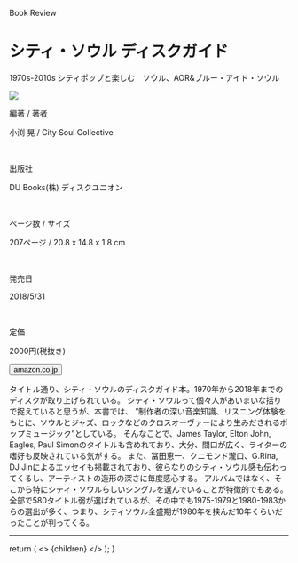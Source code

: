 
<Row >
  <Column colMd={"12"} colLg={"12"} noGutterMdLeft="">
      <p className="largeP">Book Review</p>
    <h1 className="h1-no-bottom-margin">
    シティ・ソウル ディスクガイド 
    </h1>
    <p className="largeP">1970s-2010s シティポップと楽しむ　ソウル、AOR&ブルー・アイド・ソウル </p>
  </Column>
</Row>

<Row>
<Column colMd={"3"} colLg={"4"} noGutterMdLeft="">

<a href="https://amzn.to/31zagoF"><img src="../../images/books/citysouldiskguide.jpg"/></a>

</Column>
<Column colMd={"4"} colLg={"8"} noGutterMdLeft="">
  <div>
    <p>編著 / 著者</p>
    <p className="largeP">
    小渕 晃 / City Soul Collective
    </p>
    <br/>
    <p>出版社</p>
    <p className="largeP">
    DU Books(株) ディスクユニオン
    </p>
    <br/>
    <p>ページ数 / サイズ</p>
    <p className="largeP">
    207ページ / 20.8 x 14.8 x 1.8 cm 
    </p>
    <br/>
    <p>発売日</p>
    <p className="largeP">
    2018/5/31
    </p>
    <br/>
    <p>定価</p>
    <p className="largeP">
    2000円(税抜き)
    </p>
    <div>
    <Button href="https://amzn.to/31zagoF" kind="primary" size="small" renderIcon={ArrowUpRight24}>
          amazon.co.jp
    </Button>
    </div>
  </div>
</Column>
</Row>

<Row>
  <Column colMd={"8"} colLg={"8"} noGutterMdLeft="">
    <p>
    タイトル通り、シティ・ソウルのディスクガイド本。1970年から2018年までのディスクが取り上げられている。
    シティ・ソウルって個々人があいまいな括りで捉えていると思うが、本書では、
    ”制作者の深い音楽知識、リスニング体験をもとに、ソウルとジャズ、ロックなどのクロスオーヴァーにより生みだされるポップミュージック”としている。
    そんなことで、James Taylor, Elton John, Eagles, Paul Simonのタイトルも含めれており、大分、間口が広く、ライターの嗜好も反映されている気がする。
    また、冨田恵一、クニモンド瀧口、G.Rina, DJ Jinによるエッセイも掲載されており、彼らなりのシティ・ソウル感も伝わってくるし、アーティストの造形の深さに毎度感心する。
    アルバムではなく、そこから特にシティ・ソウルらしいシングルを選んでいることが特徴的でもある。
    全部で580タイトル弱が選ばれているが、その中でも1975-1979と1980-1983からの選出が多く、つまり、シティソウル全盛期が1980年を挟んだ10年くらいだったことが判ってくる。
    </p>
  </Column>
</Row>

<hr/>

  return (
    <>
      {children}
    </>
  );
}
